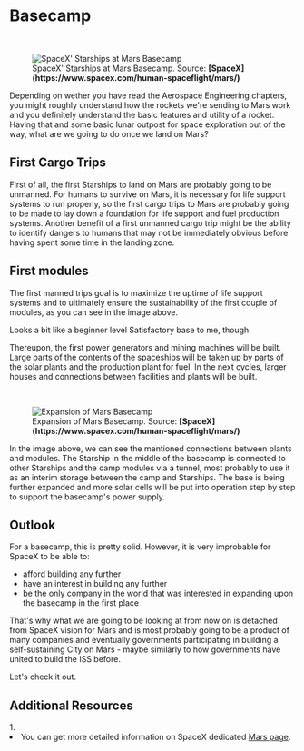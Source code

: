 
# Basecamp

<ReadingTime duration="2" />
<AudioPlayer ident="basecamp" />

<br />
<figure>
<Image src={require(".//../../../resources/images/basebuild1.jpg")} alt="SpaceX' Starships at Mars Basecamp" />
<figcaption style={{ color: "rgb(156, 156, 156)", fontSize: "14px", marginTop: "2px" }}>SpaceX' Starships at Mars Basecamp. Source: <strong>[SpaceX](https://www.spacex.com/human-spaceflight/mars/)</strong></figcaption>
</figure>

Depending on wether you have read the Aerospace Engineering chapters, you might roughly understand how the rockets we're sending to Mars work and you definitely understand the basic features and utility of a rocket. Having that and some basic lunar outpost for space exploration out of the way, what are we going to do once we land on Mars?
## First Cargo Trips

First of all, the first Starships to land on Mars are probably going to be unmanned. For humans to survive on Mars, it is necessary for life support systems to run properly, so the first cargo trips to Mars are probably going to be made to lay down a foundation for life support and fuel production systems. Another benefit of a first unmanned cargo trip might be the ability to identify dangers to humans that may not be immediately obvious before having spent some time in the landing zone.

## First modules
The first manned trips goal is to maximize the uptime of life support systems and to ultimately ensure the sustainability of the first couple of modules, as you can see in the image above.

Looks a bit like a beginner level Satisfactory base to me, though.

Thereupon, the first power generators and mining machines will be built. Large parts of the contents of the spaceships will be taken up by parts of the solar plants and the production plant for fuel. In the next cycles, larger houses and connections between facilities
and plants will be built.

<br />
<figure>
<Image src={require(".//../../../resources/images/basebuild2.jpg")} alt="Expansion of Mars Basecamp" />
<figcaption style={{ color: "rgb(156, 156, 156)", fontSize: "14px", marginTop: "2px" }}>Expansion of Mars Basecamp. Source: <strong>[SpaceX](https://www.spacex.com/human-spaceflight/mars/)</strong></figcaption>
</figure>

In the image above, we can see the mentioned connections between plants and modules. The Starship in the middle of the basecamp is connected to other Starships and the camp modules via a tunnel, most probably to use it as an interim storage between the camp and Starships. The base is being further expanded and 
more solar cells will be put into operation step by step to support the basecamp's power supply.

## Outlook
For a basecamp, this is pretty solid. However, it is very improbable for SpaceX to be able to:

- afford building any further
- have an interest in building any further
- be the only company in the world that was interested in expanding upon the basecamp in the first place

That's why what we are going to be looking at from now on is detached from SpaceX vision for Mars and is most probably going to be a product of many companies and eventually governments participating in building a self-sustaining City on Mars - maybe similarly to how governments have united to build the ISS before.

Let's check it out.

<SaveArticleSection article="mars-basecamp"/>


## Additional Resources
<AdditionalResources>
  <div>
    <span>1. </span><li>You can get more detailed information on SpaceX dedicated <a href="https://www.spacex.com/human-spaceflight/mars/" target="_blank">Mars page</a>.</li>
  </div>
</AdditionalResources>

<Analytics />